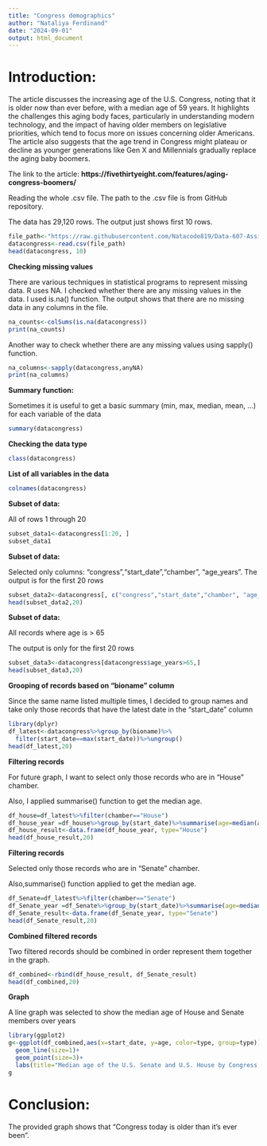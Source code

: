 ---
title: "Congress demographics"
author: "Nataliya Ferdinand"
date: "2024-09-01"
output: html_document
---


# **Introduction:**
The article discusses the increasing age of the U.S. Congress, noting that it is older now than ever before, with a median age of 59 years. It highlights the challenges this aging body faces, particularly in understanding modern technology, and the impact of having older members on legislative priorities, which tend to focus more on issues concerning older Americans. The article also suggests that the age trend in Congress might plateau or decline as younger generations like Gen X and Millennials gradually replace the aging baby boomers. 


The link to the article: 
**https://fivethirtyeight.com/features/aging-congress-boomers/**

Reading the whole .csv file.
The path to the .csv file is from GitHub repository.

The data has 29,120 rows. The output just shows first 10 rows. 

```{r}
file_path<-"https://raw.githubusercontent.com/Natacode819/Data-607-Assignment1/main/data_aging_congress.csv"
datacongress<-read.csv(file_path)
head(datacongress, 10)
```
**Checking missing values**

There are various techniques in statistical programs to represent missing data. R uses NA. I checked whether there are any missing values in the data. I used is.na() function. The output shows that there are no missing data in any columns in the file.

```{r}
na_counts<-colSums(is.na(datacongress))
print(na_counts)
```

Another way to check whether there are any missing values using sapply() function.

```{r}
na_columns<-sapply(datacongress,anyNA)
print(na_columns)
```

**Summary function:**

Sometimes it is useful to get a basic summary (min, max, median, mean, ...) for each variable of the data 

```{r}
summary(datacongress)
```

**Checking the data type**

```{r}
class(datacongress)
```

**List of all variables in the data**
```{r}
colnames(datacongress)
```
**Subset of data:**

All of rows 1 through 20

```{r}
subset_data1<-datacongress[1:20, ]
subset_data1
```

**Subset of data:**

Selected only columns: "congress","start_date","chamber", "age_years".
The output is for the first 20 rows

```{r}
subset_data2<-datacongress[, c("congress","start_date","chamber", "age_years"  ) ]
head(subset_data2,20)
```

**Subset of data:**

All records where age is > 65 

The output is only for the first 20 rows
```{r}
subset_data3<-datacongress[datacongress$age_years>65,]
head(subset_data3,20)
```

**Grooping of records based on "bioname" column**

Since the same name listed multiple times, I decided to group names and take only those records that have the latest date in the "start_date" column

```{r}
library(dplyr)
df_latest<-datacongress%>%group_by(bioname)%>%
  filter(start_date==max(start_date))%>%ungroup()
head(df_latest,20)
```
**Filtering records**

For future graph, I want to select only those records who are in "House" chamber. 

Also, I applied summarise() function to get the median age.

```{r}
df_house=df_latest%>%filter(chamber=="House")
df_house_year =df_house%>%group_by(start_date)%>%summarise(age=median(age_years))
df_house_result<-data.frame(df_house_year, type="House")
head(df_house_result,20)
```

**Filtering records**

Selected only those records who are in "Senate" chamber. 

Also,summarise() function applied  to get the median age. 

```{r}
df_Senate=df_latest%>%filter(chamber=="Senate")
df_Senate_year =df_Senate%>%group_by(start_date)%>%summarise(age=median(age_years))
df_Senate_result<-data.frame(df_Senate_year, type="Senate")
head(df_Senate_result,20)
```
**Combined filtered records**

Two filtered records should be combined in order represent them together in the graph.

```{r}
df_combined<-rbind(df_house_result, df_Senate_result)
head(df_combined,20)

```
**Graph** 

A line graph was selected to show the median age of House and Senate members over years

```{r}
library(ggplot2)
g<-ggplot(df_combined,aes(x=start_date, y=age, color=type, group=type))+
  geom_line(size=1)+
  geom_point(size=3)+
  labs(title="Median age of the U.S. Senate and U.S. House by Congress, 1919 to 2023", x="Years", Y="Age")
g
```

# **Conclusion:**

The provided graph shows that "Congress today is older than it’s ever been".  
